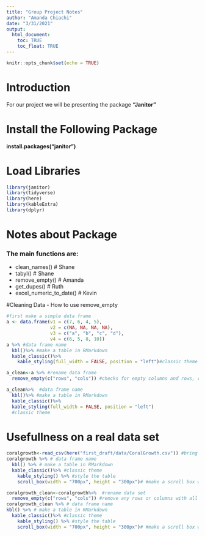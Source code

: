 ```yaml
---
title: "Group Project Notes"
author: "Amanda Chiachi"
date: "3/31/2021"
output: 
  html_document:
    toc: TRUE
    toc_float: TRUE
---
```


```r
knitr::opts_chunk$set(echo = TRUE)
```

# Introduction

For our project we will be presenting the package **"Janitor"**

# Install the Following Package

**install.packages("janitor")**

# Load Libraries
```r
library(janitor)
library(tidyverse)
library(here)
library(kableExtra)
library(dplyr)
```


# Notes about Package
### The main functions are:

-  clean_names() # Shane
-  tabyl() # Shane 
-  remove_empty() # Amanda 
-  get_dupes() # Ruth 
-  excel_numeric_to_date() # Kevin 

#Cleaning Data
- How to use remove_empty  
```r
#first make a simple data frame 
a <- data.frame(v1 = c(7, 6, 4, 5),
                v2 = c(NA, NA, NA, NA),
                v3 = c("a", "b", "c", "d"), 
                v4 = c(6, 5, 8, 10))
a %>% #data frame name
  kbl()%>% #make a table in RMarkdown
  kable_classic()%>%
    kable_styling(full_width = FALSE, position = "left")#classic theme

a_clean<-a %>% #rename data frame
  remove_empty(c("rows", "cols")) #checks for empty columns and rows, removes them!

a_clean%>%  #data frame name 
  kbl()%>% #make a table in RMarkdown
  kable_classic()%>%
  kable_styling(full_width = FALSE, position = "left")
  #classic theme
```
# Usefullness on a real data set 
```r
coralgrowth<-read_csv(here("first_draft/data/CoralGrowth.csv")) #bring in the data
coralgrowth %>% # data frame name
  kbl() %>% # make a table in RMarkdown
  kable_classic()%>% #classic theme
    kable_styling() %>% #style the table
    scroll_box(width = "700px", height = "300px")# #make a scroll box with specified width and height

coralgrowth_clean<-coralgrowth%>%  #rename data set
  remove_empty(c("rows", "cols")) #remove any rows or columns with all NAs
coralgrowth_clean %>% # data frame name
kbl() %>% # make a table in RMarkdown
  kable_classic()%>% #classic theme
    kable_styling() %>% #style the table
    scroll_box(width = "700px", height = "300px")# #make a scroll box with specified width and height
```


